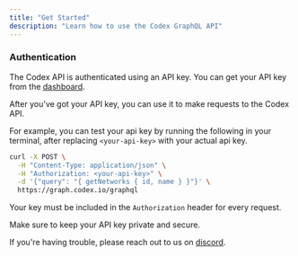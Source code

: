 ```yaml
---
title: "Get Started"
description: "Learn how to use the Codex GraphQL API"
---
```


### Authentication

The Codex API is authenticated using an API key. You can get your API key from the [dashboard](https://dashboard.codex.io).

After you've got your API key, you can use it to make requests to the Codex API.

For example, you can test your api key by running the following in your terminal, after replacing `<your-api-key>` with your actual api key.

```bash curl
curl -X POST \
  -H "Content-Type: application/json" \
  -H "Authorization: <your-api-key>" \
  -d '{"query": "{ getNetworks { id, name } }"}' \
  https://graph.codex.io/graphql
```

Your key must be included in the `Authorization` header for every request.

<Tip>Make sure to keep your API key private and secure.</Tip>

If you're having trouble, please reach out to us on [discord](https://t.co/VlYcv6ZUIC).
